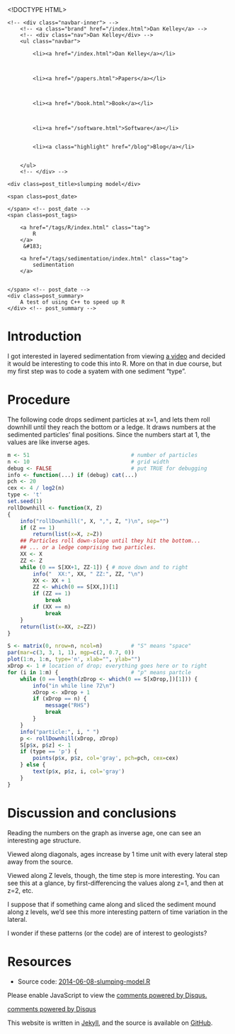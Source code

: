 <!DOCTYPE HTML>
<html>
<head>
<link rel='stylesheet' type='text/css' href='/css/syntax.css' />
<link rel='stylesheet' type='text/css' href='/css/style.css' />
<meta charset="UTF-8">
<title>slumping model</title>
</head>

<body>
<div class="navbar">
    <!-- <div class="navbar-inner"> -->
        <!-- <a class="brand" href="/index.html">Dan Kelley</a> -->
        <!-- <div class="nav">Dan Kelley</div> -->
        <ul class="navbar">
            
            <li><a href="/index.html">Dan Kelley</a></li>
            

            
            <li><a href="/papers.html">Papers</a></li>
            

            
            <li><a href="/book.html">Book</a></li>
            

            
            <li><a href="/software.html">Software</a></li>
            
            
            <li><a class="highlight" href="/blog">Blog</a></li>
            

        </ul>
        <!-- </div> -->
</div>

<div id="content">
    




<!-- <div class="span8"> -->

<div class=topnav>

<!-- | <a href='/blog'>Home</a> | -->

</div> <!-- topnav -->


<div class="page-header">

    <div class=post_title>slumping model</div>
<!-- </div> --> <!-- span8 -->

<!-- <div class="span4"> -->

<div class=slug>
    <span class=post_date>
        
    </span> <!-- post_date -->
    <span class=post_tags>
        
        <a href="/tags/R/index.html" class="tag">
            R
        </a>
         &#183; 
        
        <a href="/tags/sedimentation/index.html" class="tag">
            sedimentation
        </a>
        
        
    </span> <!-- post_date -->
    <div class=post_summary>
        A test of using C++ to speed up R
    </div> <!-- post_summary -->
</div> <!-- slug ->

<!-- </div> -->
<!-- span4 -->
</div> <!-- page-header -->



# Introduction

I got interested in layered sedimentation from viewing [a video](http://www.simonsfoundation.org/multimedia/mathematical-impressions-multimedia/mathematical-impressions-spontaneous-stratification/) and decided it would be interesting to code this into R.  More on that in due course, but my first step was to code a syatem with one sediment "type".

# Procedure

The following code drops sediment particles at x=1, and lets them roll downhill
until they reach the bottom or a ledge.  It draws numbers at the sedimented
particles' final positions.  Since the numbers start at 1, the values are like
inverse ages.

```r
m <- 51                                # number of particles
n <- 10                                # grid width
debug <- FALSE                         # put TRUE for debugging
info <- function(...) if (debug) cat(...)
pch <- 20
cex <- 4 / log2(n)
type <- 't'
set.seed(1)
rollDownhill <- function(X, Z)
{
    info("rollDownhill(", X, ",", Z, ")\n", sep="")
    if (Z == 1)
        return(list(x=X, z=Z))
    ## Particles roll down-slope until they hit the bottom...
    ## ... or a ledge comprising two particles.
    XX <- X
    ZZ <- Z
    while (0 == S[XX+1, ZZ-1]) { # move down and to right
        info("  XX:", XX, " ZZ:", ZZ, "\n")
        XX <- XX + 1
        ZZ <- which(0 == S[XX,])[1]
        if (ZZ == 1)
            break
        if (XX == n)
            break
    }
    return(list(x=XX, z=ZZ))
}

S <- matrix(0, nrow=n, ncol=n)         # "S" means "space"
par(mar=c(3, 3, 1, 1), mgp=c(2, 0.7, 0))
plot(1:n, 1:n, type='n', xlab="", ylab="")
xDrop <- 1 # location of drop; everything goes here or to right
for (i in 1:m) {                       # "p" means partcle
    while (0 == length(zDrop <- which(0 == S[xDrop,])[1])) {
        info("in while line 72\n")
        xDrop <- xDrop + 1
        if (xDrop == n) {
            message("RHS")
            break
        }
    }
    info("particle:", i, " ")
    p <- rollDownhill(xDrop, zDrop)
    S[p$x, p$z] <- 1
    if (type == 'p') {
        points(p$x, p$z, col='gray', pch=pch, cex=cex) 
    } else {
        text(p$x, p$z, i, col='gray') 
    }
}
```

# Discussion and conclusions

Reading the numbers on the graph as inverse age, one can see an interesting age
structure.  

Viewed along diagonals, ages increase by 1 time unit with every lateral step
away from the source.  

Viewed along Z levels, though, the time step is more interesting.  You can see
this at a glance, by first-differencing the values along z=1, and then at z=2,
etc.

I suppose that if something came along and sliced the sediment mound along z
levels, we'd see this more interesting pattern of time variation in the
lateral.

I wonder if these patterns (or the code) are of interest to geologists?

# Resources

* Source code: [2014-06-08-slumping-model.R](/assets/2014-06-08-slumping-model.R)


<div id="disqus_thread"></div>
<script type="text/javascript">
/* * * CONFIGURATION VARIABLES: EDIT BEFORE PASTING INTO YOUR WEBPAGE * * */
var disqus_shortname = 'dankelleydalhousie'; // required: replace example with your forum shortname

/* * * DON'T EDIT BELOW THIS LINE * * */
(function() {
 var dsq = document.createElement('script'); dsq.type = 'text/javascript'; dsq.async = true;
 dsq.src = '//' + disqus_shortname + '.disqus.com/embed.js';
 (document.getElementsByTagName('head')[0] || document.getElementsByTagName('body')[0]).appendChild(dsq);
 })();
</script>
<noscript>Please enable JavaScript to view the <a href="http://disqus.com/?ref_noscript">comments powered by Disqus.</a></noscript>
<a href="http://disqus.com" class="dsq-brlink">comments powered by <span class="logo-disqus">Disqus</span></a>


</div>

<p class="footnote">This website is written in <a
href="http://jekyllrb.com">Jekyll</a>, and the source is available on <a
href="https://github.com/dankelley/dankelley.github.io">GitHub</a>.</p>

</body>
</html>

